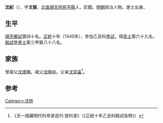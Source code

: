 {{Otheruses|other=名为沈纪的其他人物|沈世紀}}

'''沈紀'''（{{bd|1418年||？}}），字'''文振'''，[[北直|北直]][[順天府|順天府]][[宛平縣|宛平縣]]人，匠籍。[[明朝|明朝]]政治人物。進士出身。

== 生平 ==
[[順天鄉試|順天鄉試]]第四十名。[[正统_(年号)|正統]]十年（1445年），參加乙丑科[[會試|會試]]，得[[貢士|貢士]]第六十九名。[[殿試|殿試]]登[[進士|進士]]第三甲第八十八名。

== 家族 ==
曾祖父[[沈德興|沈德興]]。祖父[[沈時中|沈時中]]。父亲[[沈崇喜|沈崇喜]]<ref>《天一阁藏明代科举录选刊·登科录》（《正統十年乙丑科殿試金榜》）</ref>。

==参考==
{{reflist}}

{{正統十年乙丑科殿試金榜}}

{{Authority control}}

{{DEFAULTSORT:}}
[[Category:沈姓|Category:沈姓]]


{{明朝人物小作品}}